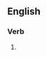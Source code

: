 ==English==

===Verb===
{{head|en|present participle}}

# {{present participle of|reunite|lang=en|nocat=1}}